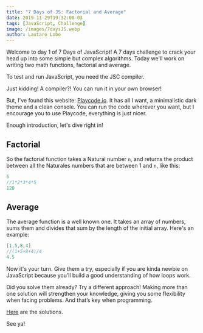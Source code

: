 ```yaml
---
title: "7 Days of JS: Factorial and Average"
date: 2019-11-29T19:32:00-03
tags: [JavaScript, Challenge]
image: /images/7daysJS.webp
author: Lautaro Lobo
---
```


Welcome to day 1 of 7 Days of JavaScript! A 7 days challenge to crack your head up into some simple but complex algorithms. Today we'll work on writing two math functions, factorial and average. 

To test and run JavaScript, you need the JSC compiler.

Just kidding! A compiler?! You can run it in your own browser!

But, I've found this website: <a href="https://playcode.io/" target="_blank">Playcode.io</a>. It has all I want, a minimalistic dark theme and a clean console. You can run the code wherever you want, but I encourage you to use Playcode, everything is just nicer. 

Enough introduction, let's dive right in!

## Factorial

So the factorial function takes a Natural number `n`, and returns the product between all the Naturales numbers that are between 1 and `n`, like this:

~~~java
5
//1*2*3*4*5
120
~~~

## Average

The average function is a well known one. It takes an array of numbers, sums them and divides that sum by the length of the initial array. Here's an example:

~~~java
[1,5,8,4]
//(1+5+8+4)/4
4.5
~~~

Now it's your turn. Give them a try, especially if you are kinda newbie on JavaScript because you’ll build a good understanding of how loops work.

Did you solve them already? Try a different approach! Making more than one solution will strengthen your knowledge, giving you some flexibility when facing problems. And that’s key when programming.

<a href="https://lautarolobo.xyz/blog/solution-to-day-1-of-7-days-of-js" title="Solution to Day 1 of 7 Days of JS">Here</a> are the solutions.

See ya!

<script type="application/ld+json">
\{
 "@context": "https://schema.org", 
 "@type": "BlogPosting",
 "url": "https://lautarolobo.xyz/blog/7-days-of-js-factorial-and-average",
 "mainEntityOfPage": "https://lautarolobo.xyz/blog/7-days-of-js-factorial-and-average",
 "headline": "7 Days of JS: Factorial and Average",
 "alternativeHeadline": "7 Days of JavaScript Challenge: Day 1",
 "genre": "JavaScript", 
 "keywords": [
  "challenge", 
  "javascript", 
  "computer science", 
  "programming" 
],  
 "wordcount": "204",
 "datePublished": "2019-11-29",
 "dateCreated": "2019-11-29",
 "dateModified": "2024-06-25",
 "description": "A 7 days challenge to make you a better JavaScript programmer",
 "isFamilyFriendly": "true",
 "image": "https://lautarolobo.xyz/images/7daysJS-7f7d8328.webp",
 "publisher": \{
  "@type": "Organization",
  "name": "Lautaro Jordan Lobo Ravarotto",
  "url": "https://lautarolobo.xyz",
  "logo": \{  
   "@type": "ImageObject",
   "author": "Lautaro Jordan Lobo Ravarotto",
   "url": "https://imgsafe.org/image/5709e8ceba.png"
   }
  },
 "author": \{
  "@type": "Person",
  "name": "Lautaro Jordan Lobo Ravarotto",
  "url": "https://lautarolobo.xyz",
  "email": "contact@lautarolobo.xyz",
  "birthDate": "2000-04-12",
  "gender": "male",
  "nationality": "Argentina",
  "alumniOf": \{
   "@type": "CollegeOrUniversity",
   "legalName": "National University of Córdoba",
   "sameAs": "https://en.wikipedia.org/wiki/National_University_of_C%C3%B3rdoba",
   "location": \{
    "@type": "Place",
    "sameAs": "http://unc.edu.ar",
    "name": "National University of Córdoba",
    "address": \{
      "@type": "PostalAddress",
      "streetAddress": "Av. Haya de la Torre s/n",
      "addressCountry": "Argentina",
      "addressLocality": "Córdoba",
      "postalCode": "5000" 
      }
     }
    }
   },
 "creator": \{
  "@type": "Person",
  "name": "Lautaro Jordan Lobo Ravarotto",
  "url": "https://lautarolobo.xyz",
  "email": "contact@lautarolobo.xyz",
  "birthDate": "2000-04-12",
  "gender": "male",
  "nationality": "Argentina",
  "alumniOf": \{
   "@type": "CollegeOrUniversity",
   "legalName": "National University of Córdoba",
   "sameAs": "https://en.wikipedia.org/wiki/National_University_of_C%C3%B3rdoba",
   "location": \{
    "@type": "Place",
    "sameAs": "http://unc.edu.ar",
    "name": "National University of Córdoba",
    "address": \{
      "@type": "PostalAddress",
      "streetAddress": "Av. Haya de la Torre s/n",
      "addressCountry": "Argentina",
      "addressLocality": "Córdoba",
      "postalCode": "5000" 
      }
     }
    }   
   }
  }
 }
},
</script>